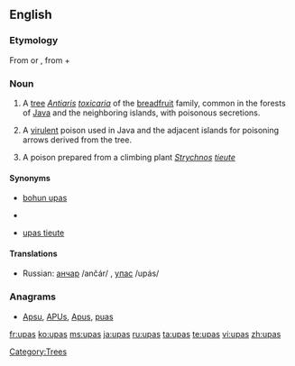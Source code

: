 {{slim-wikipedia}}
==English==

===Etymology===
From {{etyl|ms|en}} {{term|phn-pas|lang=ms}} or {{term|pohon upas|lang=ms}}, from {{term|phn||lang=ms|a tree}} + {{term|pas||lang=ms|poison}}

===Noun===
{{en-noun|-|es}}

# {{context|usually countable|botany}} A [[tree]] ''[[Antiaris]] [[toxicaria]]'' of the [[breadfruit]] family, common in the forests of [[Java]] and the neighboring islands, with poisonous secretions.
# {{uncountable}} A [[virulent]] poison used in Java and the adjacent islands for poisoning arrows derived from the tree.
# {{uncountable}} A poison prepared from a climbing plant ''[[Strychnos]] [[tieute]]''

====Synonyms====
* {{sense|''Antiaris toxicaria''}} [[bohun upas]]
* {{sense|poison from ''Antiaris toxicaria''}}
* {{sense|poison from ''Strychnos tieute''}} [[upas tieute]]

====Translations====
{{trans-top|tree}}
{{trans-mid}}
* Russian: [[анчар]] /ančár/ {{m}}, [[упас]] /upás/ {{m}}
{{trans-bottom}}
{{trans-top|poison from ''Antiaris toxicaria''}}
{{trans-mid}}
{{trans-bottom}}
{{trans-top|poison from ''Strychnos tieute''}}
{{trans-mid}}
{{trans-bottom}}

===Anagrams===
* [[Apsu#English|Apsu]], [[APUs#English|APUs]], [[Apus#English|Apus]], [[puas#English|puas]]

[[Category:Trees]]

[[fr:upas]]
[[ko:upas]]
[[ms:upas]]
[[ja:upas]]
[[ru:upas]]
[[ta:upas]]
[[te:upas]]
[[vi:upas]]
[[zh:upas]]